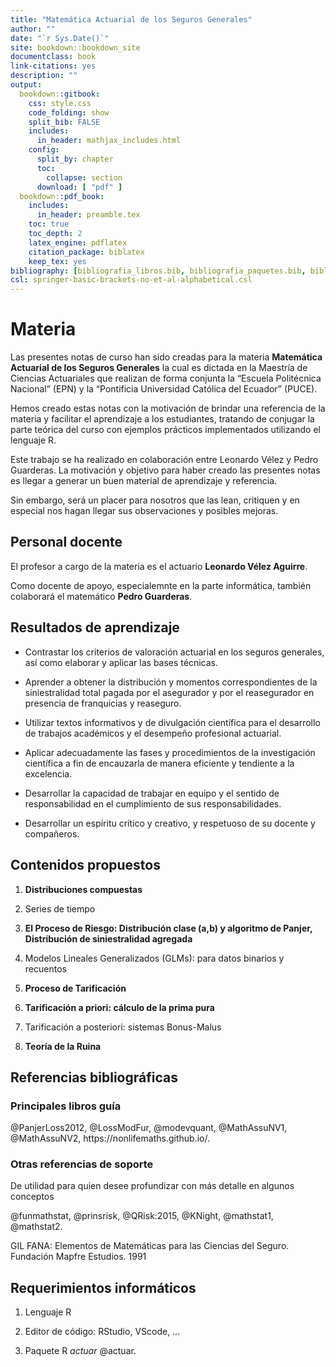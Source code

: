 ```yaml
---
title: "Matemática Actuarial de los Seguros Generales"
author: ""
date: "`r Sys.Date()`"
site: bookdown::bookdown_site
documentclass: book
link-citations: yes
description: ""
output: 
  bookdown::gitbook:
    css: style.css
    code_folding: show
    split_bib: FALSE
    includes:
      in_header: mathjax_includes.html
    config:
      split_by: chapter
      toc:
        collapse: section
      download: [ "pdf" ]
  bookdown::pdf_book:
    includes:
      in_header: preamble.tex
    toc: true
    toc_depth: 2
    latex_engine: pdflatex
    citation_package: biblatex
    keep_tex: yes
bibliography: [bibliografia_libros.bib, bibliografia_paquetes.bib, bibliografia_articulos.bib]
csl: springer-basic-brackets-no-et-al-alphabetical.csl
---
```


<!------------------------------------------------------------------------------------------------->
\newcommand{\C}{\mathbb{C}}
\newcommand{\R}{\mathbb{R}}
\newcommand{\N}{\mathbb{N}}
\newcommand{\Z}{\mathbb{Z}}
\newcommand{\Fo}{\mathscr{F}}
\newcommand{\E}{\mathbb{E}}
\newcommand{\V}{\mathbb{V}}
\newcommand{\D}{\partial}
\newcommand{\F}{\mathcal{F}}
\newcommand{\arginf}{\operatorname{arginf}}
\newcommand{\argsup}{\operatorname{argsup}}
\newcommand{\DFT}{\operatorname{DFT}}
\newcommand{\VaR}{\operatorname{VaR}}
\newcommand{\CVaR}{\operatorname{CVaR}}
\newcommand{\TVaR}{\operatorname{TVaR}}
\newcommand{\EVaR}{\operatorname{EVaR}}
\newcommand{\CTE}{\operatorname{CTE}}
\newcommand{\ES}{\operatorname{ES}}
<!-- \newcommand{\Re}{\operatorname{Re}} -->
\newcommand{\Dif}{\operatorname{Dif}}
\newcommand{\VC}{\operatorname{VC}}


<!------------------------------------------------------------------------------------------------->
# Materia {#materia}


Las presentes notas de curso han sido creadas para la materia **Matemática Actuarial de los 
Seguros Generales** la cual es dictada en la Maestría de Ciencias Actuariales que realizan de forma 
conjunta la "Escuela Politécnica Nacional" (EPN) y la "Pontificia Universidad Católica del Ecuador" 
(PUCE). 

Hemos creado estas notas con la motivación de brindar una referencia de la materia y facilitar el 
aprendizaje a los estudiantes, tratando de conjugar la parte teórica del curso con ejemplos prácticos 
implementados utilizando el lenguaje R.

Este trabajo se ha realizado en colaboración entre Leonardo Vélez y Pedro Guarderas. La motivación
y objetivo para haber creado las presentes notas es llegar a generar un buen material de aprendizaje 
y referencia. 

Sin embargo, será un placer para nosotros que las lean, critiquen y en especial nos hagan llegar
sus observaciones y posibles mejoras.

<!------------------------------------------------------------------------------------------------->
## Personal docente {-}

El profesor a cargo de la materia es el actuario **Leonardo Vélez Aguirre**.

Como docente de apoyo, especialemnte en la parte informática, también colaborará el 
matemático **Pedro Guarderas**.

<!------------------------------------------------------------------------------------------------->
## Resultados de aprendizaje {-}

- Contrastar los criterios de valoración actuarial en los seguros generales, así como elaborar y 
aplicar las bases técnicas.

- Aprender a obtener la distribución y momentos correspondientes de la siniestralidad total pagada
por el asegurador y por el reasegurador en presencia de franquicias y reaseguro.

- Utilizar textos informativos y de divulgación científica para el desarrollo de trabajos académicos 
y el desempeño profesional actuarial.

- Aplicar adecuadamente las fases y procedimientos de la investigación científica a fin de encauzarla 
de manera eficiente y tendiente a la excelencia.

- Desarrollar la capacidad de trabajar en equipo y el sentido de responsabilidad en el cumplimiento 
de sus responsabilidades.

- Desarrollar un espíritu crítico y creativo, y respetuoso de su docente y compañeros.

<!------------------------------------------------------------------------------------------------->
## Contenidos propuestos {-}

1. **Distribuciones compuestas**

2. Series de tiempo

3. **El Proceso de Riesgo: Distribución clase (a,b) y algoritmo de Panjer, Distribución de 
siniestralidad agregada**

4. Modelos Lineales Generalizados (GLMs): para datos binarios y recuentos

5. **Proceso de Tarificación**

6. **Tarificación a priori: cálculo de la prima pura**

7. Tarificación a posteriori: sistemas Bonus-Malus

8. **Teoría de la Ruina**

<!------------------------------------------------------------------------------------------------->
## Referencias bibliográficas {-}

### Principales libros guía {-}

@PanjerLoss2012, 
@LossModFur, 
@modevquant, 
@MathAssuNV1, 
@MathAssuNV2, 
https://nonlifemaths.github.io/. 

<!------------------------------------------------------------------------------------------------->
### Otras referencias de soporte {-}

De utilidad para quien desee profundizar con más detalle en algunos conceptos

@funmathstat, 
@prinsrisk, 
@QRisk:2015, 
@KNight, 
@mathstat1, 
@mathstat2. 

GIL FANA: Elementos de Matemáticas para las Ciencias del Seguro. Fundación Mapfre Estudios. 1991

<!------------------------------------------------------------------------------------------------->
## Requerimientos informáticos {-}

1. Lenguaje R

2. Editor de código: RStudio, VScode, ...

3. Paquete R *actuar* @actuar.
